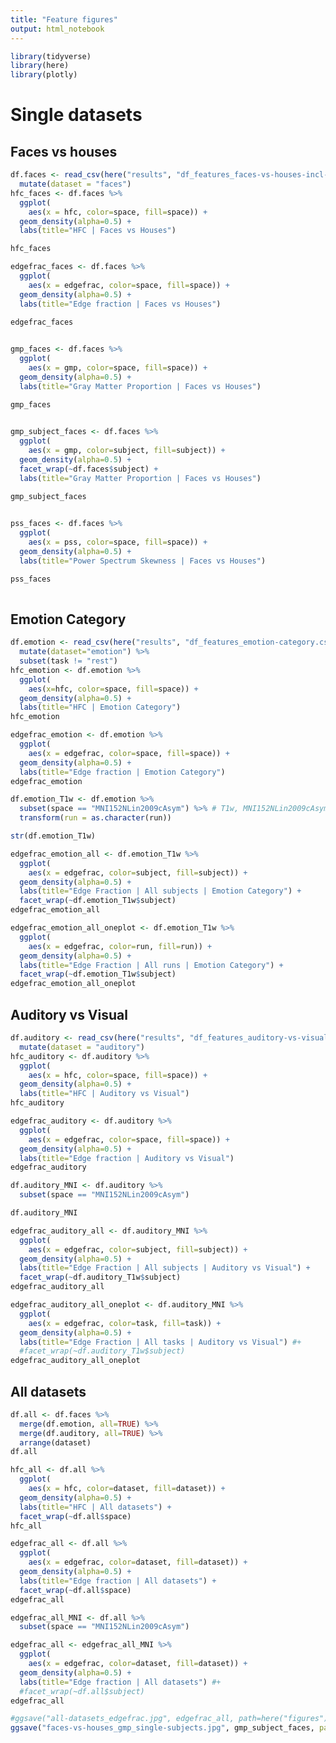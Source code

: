 ```yaml
---
title: "Feature figures"
output: html_notebook
---
```


```r
library(tidyverse)
library(here)
library(plotly)
```

# Single datasets


## Faces vs houses

```r
df.faces <- read_csv(here("results", "df_features_faces-vs-houses-incl-pss.csv")) %>%
  mutate(dataset = "faces")
hfc_faces <- df.faces %>% 
  ggplot(
    aes(x = hfc, color=space, fill=space)) +
  geom_density(alpha=0.5) +
  labs(title="HFC | Faces vs Houses")

hfc_faces
```

```r
edgefrac_faces <- df.faces %>% 
  ggplot(
    aes(x = edgefrac, color=space, fill=space)) +
  geom_density(alpha=0.5) +
  labs(title="Edge fraction | Faces vs Houses")

edgefrac_faces
  
```

```r
gmp_faces <- df.faces %>% 
  ggplot(
    aes(x = gmp, color=space, fill=space)) +
  geom_density(alpha=0.5) +
  labs(title="Gray Matter Proportion | Faces vs Houses")

gmp_faces
  
```

```r
gmp_subject_faces <- df.faces %>% 
  ggplot(
    aes(x = gmp, color=subject, fill=subject)) +
  geom_density(alpha=0.5) +
  facet_wrap(~df.faces$subject) +
  labs(title="Gray Matter Proportion | Faces vs Houses")

gmp_subject_faces
  
```

```r
pss_faces <- df.faces %>% 
  ggplot(
    aes(x = pss, color=space, fill=space)) +
  geom_density(alpha=0.5) +
  labs(title="Power Spectrum Skewness | Faces vs Houses")

pss_faces
  
```

## Emotion Category

```r
df.emotion <- read_csv(here("results", "df_features_emotion-category.csv")) %>% 
  mutate(dataset="emotion") %>% 
  subset(task != "rest")
hfc_emotion <- df.emotion %>% 
  ggplot(
    aes(x=hfc, color=space, fill=space)) +
  geom_density(alpha=0.5) +
  labs(title="HFC | Emotion Category")
hfc_emotion
```

```r
edgefrac_emotion <- df.emotion %>% 
  ggplot(
    aes(x = edgefrac, color=space, fill=space)) +
  geom_density(alpha=0.5) +
  labs(title="Edge fraction | Emotion Category")
edgefrac_emotion
```
```r
df.emotion_T1w <- df.emotion %>%
  subset(space == "MNI152NLin2009cAsym") %>% # T1w, MNI152NLin2009cAsym
  transform(run = as.character(run))

str(df.emotion_T1w)
```


```r
edgefrac_emotion_all <- df.emotion_T1w %>%
  ggplot(
    aes(x = edgefrac, color=subject, fill=subject)) +
  geom_density(alpha=0.5) +
  labs(title="Edge Fraction | All subjects | Emotion Category") +
  facet_wrap(~df.emotion_T1w$subject)
edgefrac_emotion_all
```

```r
edgefrac_emotion_all_oneplot <- df.emotion_T1w %>%
  ggplot(
    aes(x = edgefrac, color=run, fill=run)) +
  geom_density(alpha=0.5) +
  labs(title="Edge Fraction | All runs | Emotion Category") +
  facet_wrap(~df.emotion_T1w$subject)
edgefrac_emotion_all_oneplot
```


## Auditory vs Visual
```r
df.auditory <- read_csv(here("results", "df_features_auditory-vs-visual.csv")) %>% 
  mutate(dataset = "auditory")
hfc_auditory <- df.auditory %>% 
  ggplot(
    aes(x = hfc, color=space, fill=space)) +
  geom_density(alpha=0.5) +
  labs(title="HFC | Auditory vs Visual")
hfc_auditory
```

```r
edgefrac_auditory <- df.auditory %>% 
  ggplot(
    aes(x = edgefrac, color=space, fill=space)) +
  geom_density(alpha=0.5) +
  labs(title="Edge fraction | Auditory vs Visual")
edgefrac_auditory
```

```r
df.auditory_MNI <- df.auditory %>%
  subset(space == "MNI152NLin2009cAsym")

df.auditory_MNI
```

```r
edgefrac_auditory_all <- df.auditory_MNI %>%
  ggplot(
    aes(x = edgefrac, color=subject, fill=subject)) +
  geom_density(alpha=0.5) +
  labs(title="Edge Fraction | All subjects | Auditory vs Visual") +
  facet_wrap(~df.auditory_T1w$subject)
edgefrac_auditory_all
```

```r
edgefrac_auditory_all_oneplot <- df.auditory_MNI %>%
  ggplot(
    aes(x = edgefrac, color=task, fill=task)) +
  geom_density(alpha=0.5) +
  labs(title="Edge Fraction | All tasks | Auditory vs Visual") #+
  #facet_wrap(~df.auditory_T1w$subject)
edgefrac_auditory_all_oneplot
```

## All datasets
```r
df.all <- df.faces %>% 
  merge(df.emotion, all=TRUE) %>% 
  merge(df.auditory, all=TRUE) %>% 
  arrange(dataset)
df.all
```

```r
hfc_all <- df.all %>%
  ggplot(
    aes(x = hfc, color=dataset, fill=dataset)) +
  geom_density(alpha=0.5) +
  labs(title="HFC | All datasets") +
  facet_wrap(~df.all$space)
hfc_all
```

```r
edgefrac_all <- df.all %>%
  ggplot(
    aes(x = edgefrac, color=dataset, fill=dataset)) +
  geom_density(alpha=0.5) +
  labs(title="Edge fraction | All datasets") +
  facet_wrap(~df.all$space)
edgefrac_all
```

```r
edgefrac_all_MNI <- df.all %>%
  subset(space == "MNI152NLin2009cAsym")

```


```r
edgefrac_all <- edgefrac_all_MNI %>%
  ggplot(
    aes(x = edgefrac, color=dataset, fill=dataset)) +
  geom_density(alpha=0.5) +
  labs(title="Edge fraction | All datasets") #+
  #facet_wrap(~df.all$subject)
edgefrac_all
```

```r
#ggsave("all-datasets_edgefrac.jpg", edgefrac_all, path=here("figures"),width=12, height=4)
ggsave("faces-vs-houses_gmp_single-subjects.jpg", gmp_subject_faces, path=here("figures"),width=6, height=4) #width=12
```

